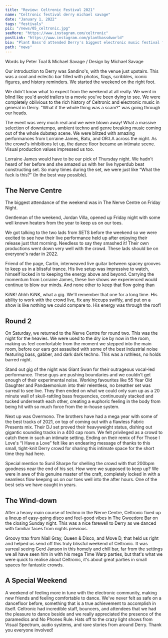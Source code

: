 ---
title: "Review: Celtronic Festival 2021"
name: "Celtronic festival derry michael savage"
date: "January 1, 2022"
tags: "festivals"
pic: "/news/05_celtronic.jpg"
seeMore: "https://www.instagram.com/celtronic"
postLink: "https://www.instagram.com/plantbassdworld"
bio: "Plant Bass'd attended Derry's biggest electronic music festival from 9th - 12th December"
path: "news"
---

<p className="smallText">Words by Peter Toal & Michael Savage / Design by Michael Savage</p>

Our introduction to Derry was Sandino's, with the venue just upstairs. This was a cool and eclectic bar filled with photos, flags, scribbles, iconic figures, and history reminders. We started the weekend on the right foot.

We didn't know what to expect from the weekend at all really. We went in blind like you'd avoid trailers to a movie you've been dying to see. We were completely oblivious to the rich history of Celtronic and electronic music in general in Derry. "What if the whole thing was a scam?" was going through our heads.

The event was very much real and we were blown away! What a massive selection of downtempo, ambient techno and genre breaking music coming out of the whole dubstep scene. We were blitzed with amazing performances from Lorraine James, Batu, and OR:LA across the night. As the crowd's inhibitions let up, the dance floor became an intimate scene. Visual production values impressed us too.

Lorraine James would have to be our pick of Thursday night. We hadn't heard of her before and she amazed us with her live hyperdub beat constructing set. So many times during the set, we were just like “What the fuck is this?” (In the best way possible).

<Picture src="/news/05_loraine-james.jpg" alt="loraine james press photo" size={1200} />

## The Nerve Centre

The biggest attendance of the weekend was in The Nerve Centre on Friday Night.

Gentleman of the weekend, Jordan Villa, opened up Friday night with some well known heaters from the year to keep us on our toes.

We got talking to the two lads from SETS before the weekend so we were excited to see how their live performance held up after enjoying their release just that morning. Needless to say they smashed it! Their own productions went down very well with the crowd. These lads should be on everyone's radar in 2022.

Friend of the page, Cartin, interweaved live guitar between spacey grooves to keep us in a blissful trance. His live setup was impressive to watch, himself locked in to keeping the energy above and beyond. Carrying the momentum from Lorraine James, these live shows we experienced would continue to blow our minds. And none other to keep that flow going than

KiNK! Ahhh KiNK, what a gig. We'll remember that one for a long time. His ability to work with the crowd live, fix any hiccups swiftly, and put on a show is like nothing we could compare to. His energy was through the roof!

<Picture src="/news/05_kink.jpg" alt="photo of KiNk" size={1200} />

## Round 2

On Saturday, we returned to the Nerve Centre for round two. This was the night for the heavies. We were used to the dry ice by now in the room, making us feel comfortable from the moment we stepped into the main room, before our ears got assaulted with some of the best industrial noise featuring bass, gabber, and dark dark techno. This was a ruthless, no holds barred night.

Stand out gig of the night was Giant Swan for their outrageous vocal-led performance. These guys are pushing boundaries and we couldn't get enough of their experimental noise. Working favourites like 55 Year Old Daughter and Pandaemonium into their relentless, no breather set was surreal to see live. They then ended on what we could only sum up as a 20 minute wall of skull-rattling bass frequencies, continuously stacked and tucked underneath each other, creating a euphoric feeling in the body from being hit with so much force from the in-house system.

<Picture src="/news/05_giant-swan.jpg" alt="photo of Giant Swan" size={1200} />

Next up was Overmono. The brothers have had a mega year with some of the best tracks of 2021, on top of coming out with a flawless Fabric Presents mix. Their DJ set proved their heavyweight status, dishing out gigantic sounding tracks in a 400 cap room. We felt privileged as a crowd to catch them in such an intimate setting. Ending on their remix of For Those I Love's “I Have a Love” felt like an endearing message of thanks to this small, tight-knit Derry crowd for sharing this intimate space for the short time they had here.

Special mention to Sunil Sharpe for shelling the crowd with that 200bpm goodness near the end of his set. How were we supposed to keep up? We were in awe of this genuine master of the craft, completely locked in with a seamless flow keeping us on our toes well into the after hours. One of the best sets we have caught in years.

## The Wind-down

After a heavy main course of techno in the Nerve Centre, Celtronic fixed up a lineup of easy-going disco and feel-good vibes in The Gweedore Bar on the closing Sunday night. This was a nice farewell to Derry as we danced with familiar faces from nights previous.

Groovy trax from Niall Gray, Queen & Disco, and Move D, that held us right and helped us send off this truly blissful weekend of Celtronic. It was surreal seeing Gerd Janson in this homely and chill bar, far from the settings we all have seen him in with his mega Time Warp parties, but that's what we were quick to realise about Celtronic, it's about great parties in small spaces for fantastic crowds.

## A Special Weekend

A weekend of feeling more in tune with the electronic community, making new friends and feeling comfortable to dance. We've never felt as safe on a dancefloor before, something that is a true achievement to accomplish in itself. Celtronic had incredible staff, bouncers, and attendees that we had the pleasure to dance beside and we really appreciated the presence of the paramedics and No Phones Rule. Hats off to the crazy light shows from Visual Spectrum, audio systems, and rave stories from around Derry. Thank you everyone involved!
